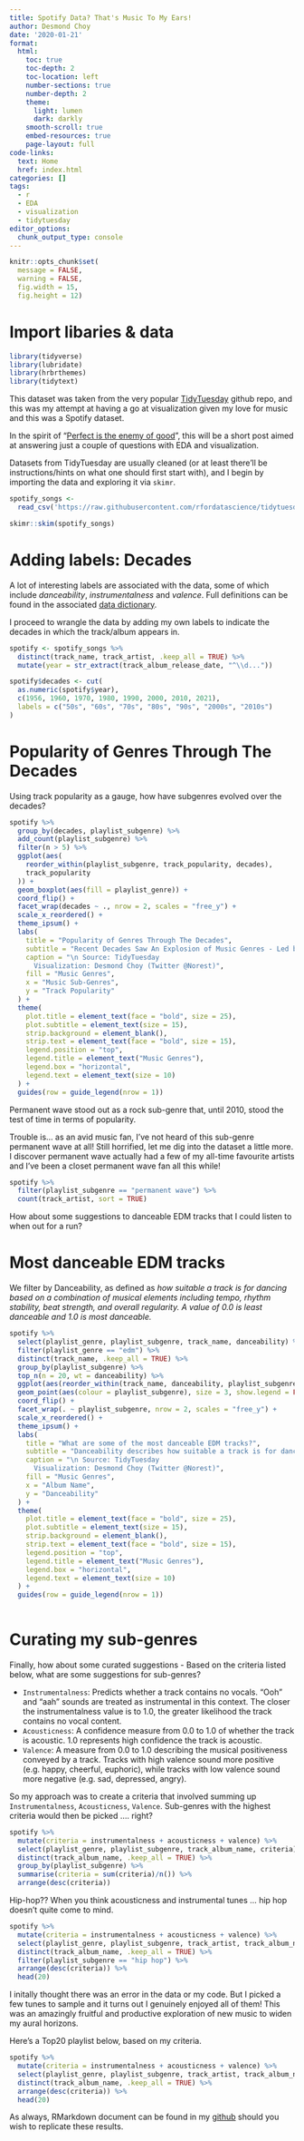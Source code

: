 ```yaml
---
title: Spotify Data? That's Music To My Ears!
author: Desmond Choy
date: '2020-01-21'
format:
  html:
    toc: true
    toc-depth: 2
    toc-location: left
    number-sections: true
    number-depth: 2
    theme: 
      light: lumen
      dark: darkly
    smooth-scroll: true
    embed-resources: true
    page-layout: full
code-links:
  text: Home
  href: index.html
categories: []
tags:
  - r
  - EDA
  - visualization
  - tidytuesday
editor_options: 
  chunk_output_type: console
---
```


```r
knitr::opts_chunk$set(
  message = FALSE,
  warning = FALSE,
  fig.width = 15,
  fig.height = 12)
```

# Import libaries & data

```r
library(tidyverse)
library(lubridate)
library(hrbrthemes)
library(tidytext)
```

This dataset was taken from the very popular [TidyTuesday](https://github.com/rfordatascience/tidytuesday) github repo, and this was my attempt at having a go at visualization given my love for music and this was a Spotify dataset.   

In the spirit of "[Perfect is the enemy of good](https://en.wikipedia.org/wiki/Perfect_is_the_enemy_of_good)", this will be a short post aimed at answering just a couple of questions with EDA and visualization.

Datasets from TidyTuesday are usually cleaned (or at least there'll be instructions/hints on what one should first start with), and I begin by importing the data and exploring it via `skimr`.

```r
spotify_songs <-
  read_csv('https://raw.githubusercontent.com/rfordatascience/tidytuesday/master/data/2020/2020-01-21/spotify_songs.csv')

skimr::skim(spotify_songs)
```

# Adding labels: Decades

A lot of interesting labels are associated with the data, some of which include *danceability*, *instrumentalness* and *valence*. Full definitions can be found in the associated [data dictionary](https://github.com/rfordatascience/tidytuesday/blob/master/data/2020/2020-01-21/readme.md).

I proceed to wrangle the data by adding my own labels to indicate the decades in which the track/album appears in.

```r

spotify <- spotify_songs %>%
  distinct(track_name, track_artist, .keep_all = TRUE) %>%
  mutate(year = str_extract(track_album_release_date, "^\\d..."))

spotify$decades <- cut(
  as.numeric(spotify$year),
  c(1956, 1960, 1970, 1980, 1990, 2000, 2010, 2021),
  labels = c("50s", "60s", "70s", "80s", "90s", "2000s", "2010s")
)
```

# Popularity of Genres Through The Decades

Using track popularity as a gauge, how have subgenres evolved over the decades?  

```r
spotify %>%
  group_by(decades, playlist_subgenre) %>%
  add_count(playlist_subgenre) %>% 
  filter(n > 5) %>% 
  ggplot(aes(
    reorder_within(playlist_subgenre, track_popularity, decades),
    track_popularity
  )) +
  geom_boxplot(aes(fill = playlist_genre)) +
  coord_flip() +
  facet_wrap(decades ~ ., nrow = 2, scales = "free_y") +
  scale_x_reordered() +
  theme_ipsum() +
  labs(
    title = "Popularity of Genres Through The Decades",
    subtitle = "Recent Decades Saw An Explosion of Music Genres - Led by Rock and R&B",
    caption = "\n Source: TidyTuesday
      Visualization: Desmond Choy (Twitter @Norest)",
    fill = "Music Genres",
    x = "Music Sub-Genres",
    y = "Track Popularity"
  ) +
  theme(
    plot.title = element_text(face = "bold", size = 25),
    plot.subtitle = element_text(size = 15),
    strip.background = element_blank(),
    strip.text = element_text(face = "bold", size = 15),
    legend.position = "top",
    legend.title = element_text("Music Genres"),
    legend.box = "horizontal",
    legend.text = element_text(size = 10)
  ) +
  guides(row = guide_legend(nrow = 1))

```

Permanent wave stood out as a rock sub-genre that, until 2010, stood the test of time in terms of popularity.  

Trouble is... as an avid music fan, I've not heard of this sub-genre permanent wave at all! Still horrified, let me dig into the dataset a little more. I discover permanent wave actually had a few of my all-time favourite artists and I've been a closet permanent wave fan all this while!

```r
spotify %>% 
  filter(playlist_subgenre == "permanent wave") %>% 
  count(track_artist, sort = TRUE) 
```

How about some suggestions to danceable EDM tracks that I could listen to when out for a run?  

# Most danceable EDM tracks

We filter by Danceability, as defined as *how suitable a track is for dancing based on a combination of musical elements including tempo, rhythm stability, beat strength, and overall regularity. A value of 0.0 is least danceable and 1.0 is most danceable.*

```r
spotify %>% 
  select(playlist_genre, playlist_subgenre, track_name, danceability) %>% 
  filter(playlist_genre == "edm") %>%
  distinct(track_name, .keep_all = TRUE) %>% 
  group_by(playlist_subgenre) %>%
  top_n(n = 20, wt = danceability) %>% 
  ggplot(aes(reorder_within(track_name, danceability, playlist_subgenre), danceability)) +
  geom_point(aes(colour = playlist_subgenre), size = 3, show.legend = FALSE) +
  coord_flip() +
  facet_wrap(. ~ playlist_subgenre, nrow = 2, scales = "free_y") +
  scale_x_reordered() +
  theme_ipsum() +
  labs(
    title = "What are some of the most danceable EDM tracks?",
    subtitle = "Danceability describes how suitable a track is for dancing based on a combination of musical elements\nA value of 0.0 is least danceable and 1.0 is most danceable.",
    caption = "\n Source: TidyTuesday
      Visualization: Desmond Choy (Twitter @Norest)",
    fill = "Music Genres",
    x = "Album Name",
    y = "Danceability"
  ) +
  theme(
    plot.title = element_text(face = "bold", size = 25),
    plot.subtitle = element_text(size = 15),
    strip.background = element_blank(),
    strip.text = element_text(face = "bold", size = 15),
    legend.position = "top",
    legend.title = element_text("Music Genres"),
    legend.box = "horizontal",
    legend.text = element_text(size = 10)
  ) +
  guides(row = guide_legend(nrow = 1))
  
```

# Curating my sub-genres

Finally, how about some curated suggestions - Based on the criteria listed below, what are some suggestions for sub-genres?  

* `Instrumentalness`: Predicts whether a track contains no vocals. "Ooh" and "aah" sounds are treated as instrumental in this context. The closer the instrumentalness value is to 1.0, the greater likelihood the track contains no vocal content.  
* `Acousticness`: A confidence measure from 0.0 to 1.0 of whether the track is acoustic. 1.0 represents high confidence the track is acoustic.  
* `Valence`: A measure from 0.0 to 1.0 describing the musical positiveness conveyed by a track. Tracks with high valence sound more positive (e.g. happy, cheerful, euphoric), while tracks with low valence sound more negative (e.g. sad, depressed, angry).

So my approach was to create a criteria that involved summing up `Instrumentalness`, `Acousticness`, `Valence`. Sub-genres with the highest criteria would then be picked .... right?

```r
spotify %>% 
  mutate(criteria = instrumentalness + acousticness + valence) %>% 
  select(playlist_genre, playlist_subgenre, track_album_name, criteria) %>% 
  distinct(track_album_name, .keep_all = TRUE) %>% 
  group_by(playlist_subgenre) %>%
  summarise(criteria = sum(criteria)/n()) %>% 
  arrange(desc(criteria))
```

Hip-hop?? When you think acousticness and instrumental tunes ... hip hop doesn't quite come to mind.

```r
spotify %>% 
  mutate(criteria = instrumentalness + acousticness + valence) %>% 
  select(playlist_genre, playlist_subgenre, track_artist, track_album_name, criteria) %>% 
  distinct(track_album_name, .keep_all = TRUE) %>% 
  filter(playlist_subgenre == "hip hop") %>% 
  arrange(desc(criteria)) %>% 
  head(20)
```

I initally thought there was an error in the data or my code. But I picked a few tunes to sample and it turns out I genuinely enjoyed all of them! This was an amazingly fruitful and productive exploration of new music to widen my aural horizons.

Here's a Top20 playlist below, based on my criteria.

```r
spotify %>% 
  mutate(criteria = instrumentalness + acousticness + valence) %>% 
  select(playlist_genre, playlist_subgenre, track_artist, track_album_name, criteria) %>% 
  distinct(track_album_name, .keep_all = TRUE) %>% 
  arrange(desc(criteria)) %>% 
  head(20)
```

As always, RMarkdown document can be found in my [github](https://github.com/DesmondChoy) should you wish to replicate these results.


